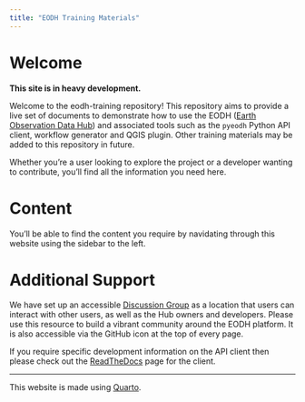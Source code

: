 ```yaml
---
title: "EODH Training Materials"
---
```

# Welcome
__This site is in heavy development.__

Welcome to the eodh-training repository! This repository aims to provide a live set of documents to demonstrate how to use the EODH ([Earth Observation Data Hub](https://eodatahub.org.uk/)) and associated tools such as the ```pyeodh``` Python API client, workflow generator and QGIS plugin. Other training materials may be added to this repository in future.

Whether you're a user looking to explore the project or a developer wanting to contribute, you'll find all the information you need here.

# Content
You'll be able to find the content you require by navidating through this website using the sidebar to the left. 


# Additional Support
We have set up an accessible [Discussion Group](https://github.com/EO-DataHub/eodh-training/discussions) as a location that users can interact with other users, as well as the Hub owners and developers. Please use this resource to build a vibrant community around the EODH platform. It is also accessible via the GitHub icon at the top of every page.

If you require specific development information on the API client then please check out the [ReadTheDocs](https://pyeodh.readthedocs.io/en/latest/index.html) page for the client.

---
This website is made using [Quarto](https://quarto.org/docs/websites).
